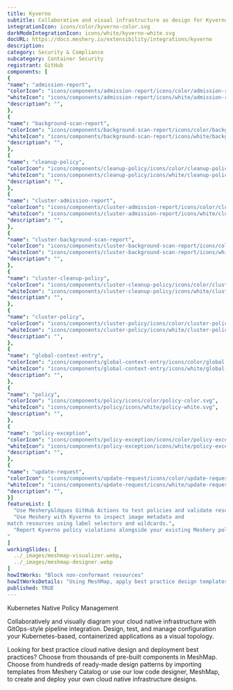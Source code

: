 ```yaml
---
title: Kyverno
subtitle: Collaborative and visual infrastructure as design for Kyverno
integrationIcon: icons/color/kyverno-color.svg
darkModeIntegrationIcon: icons/white/kyverno-white.svg
docURL: https://docs.meshery.io/extensibility/integrations/kyverno
description: 
category: Security & Compliance
subcategory: Container Security
registrant: GitHub
components: [
{
"name": "admission-report",
"colorIcon": "icons/components/admission-report/icons/color/admission-report-color.svg",
"whiteIcon": "icons/components/admission-report/icons/white/admission-report-white.svg",
"description": "",
},
{
"name": "background-scan-report",
"colorIcon": "icons/components/background-scan-report/icons/color/background-scan-report-color.svg",
"whiteIcon": "icons/components/background-scan-report/icons/white/background-scan-report-white.svg",
"description": "",
},
{
"name": "cleanup-policy",
"colorIcon": "icons/components/cleanup-policy/icons/color/cleanup-policy-color.svg",
"whiteIcon": "icons/components/cleanup-policy/icons/white/cleanup-policy-white.svg",
"description": "",
},
{
"name": "cluster-admission-report",
"colorIcon": "icons/components/cluster-admission-report/icons/color/cluster-admission-report-color.svg",
"whiteIcon": "icons/components/cluster-admission-report/icons/white/cluster-admission-report-white.svg",
"description": "",
},
{
"name": "cluster-background-scan-report",
"colorIcon": "icons/components/cluster-background-scan-report/icons/color/cluster-background-scan-report-color.svg",
"whiteIcon": "icons/components/cluster-background-scan-report/icons/white/cluster-background-scan-report-white.svg",
"description": "",
},
{
"name": "cluster-cleanup-policy",
"colorIcon": "icons/components/cluster-cleanup-policy/icons/color/cluster-cleanup-policy-color.svg",
"whiteIcon": "icons/components/cluster-cleanup-policy/icons/white/cluster-cleanup-policy-white.svg",
"description": "",
},
{
"name": "cluster-policy",
"colorIcon": "icons/components/cluster-policy/icons/color/cluster-policy-color.svg",
"whiteIcon": "icons/components/cluster-policy/icons/white/cluster-policy-white.svg",
"description": "",
},
{
"name": "global-context-entry",
"colorIcon": "icons/components/global-context-entry/icons/color/global-context-entry-color.svg",
"whiteIcon": "icons/components/global-context-entry/icons/white/global-context-entry-white.svg",
"description": "",
},
{
"name": "policy",
"colorIcon": "icons/components/policy/icons/color/policy-color.svg",
"whiteIcon": "icons/components/policy/icons/white/policy-white.svg",
"description": "",
},
{
"name": "policy-exception",
"colorIcon": "icons/components/policy-exception/icons/color/policy-exception-color.svg",
"whiteIcon": "icons/components/policy-exception/icons/white/policy-exception-white.svg",
"description": "",
},
{
"name": "update-request",
"colorIcon": "icons/components/update-request/icons/color/update-request-color.svg",
"whiteIcon": "icons/components/update-request/icons/white/update-request-white.svg",
"description": "",
}]
featureList: [
  "Use Meshery&ldquos GitHub Actions to test policies and validate resources without need for the Kyverno CLI.",
  "Use Meshery with Kyverno to inspect image metadata and 
match resources using label selectors and wildcards.",
  "Report Kyverno policy violations alongside your existing Meshery policy reports.
"
]
workingSlides: [
  ../_images/meshmap-visualizer.webp,
  ../_images/meshmap-designer.webp
]
howItWorks: "Block non-conformant resources"
howItWorksDetails: "Using MeshMap, apply best practice design templates for admission control over non-conformant resources."
published: TRUE
---
```

<p>
Kubernetes Native Policy Management
</p>
<p>
    Collaboratively and visually diagram your cloud native infrastructure with GitOps-style pipeline integration. Design, test, and manage configuration your Kubernetes-based, containerized applications as a visual topology.
</p>
<p>
    Looking for best practice cloud native design and deployment best practices? Choose from thousands of pre-built components in MeshMap. Choose from hundreds of ready-made design patterns by importing templates from Meshery Catalog or use our low code designer, MeshMap, to create and deploy your own cloud native infrastructure designs.
</p>
